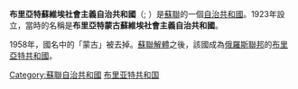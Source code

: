 {{Infobox former subdivision
|native_name = <small>Бурятская Автономная Советская Социалистическая Республика<br/>Буряадай Автономито Совет Социалис Республика</small>
|conventional_long_name = 布里亞特蘇維埃社會主義自治共和國
|common_name = 布里亞特ASSR
|continent = Asia
|subdivision=[[苏维埃社会主义自治共和国|自治共和国]]
|nation=[[俄罗斯苏维埃联邦社会主义共和国|俄罗斯苏维埃联邦社会主义共和国]]
|p1 = 俄罗斯苏维埃联邦社会主义共和国
|flag_p1 = Flag RSFSR var03.svg
|s1 = 布里亚特共和国
|flag_s1 = Flag of Buryatia.svg
|image_flag = Flag of Buryat ASSR (1978).svg
|image_coat = Coat of arms of the Buryat ASSR.svg
|image_map = Russia - Buryat Republic (2008-01).svg
|image_map_caption = 布里亞特蘇維埃社會主義自治共和國在[[俄罗斯苏维埃联邦社会主义共和国|俄罗斯苏维埃联邦社会主义共和国]]内的位置。
|national_motto = |national_anthem = 
|capital = 乌兰乌德
|common_languages = [[俄语|俄语]]，[[布里亚特语|布里亚特语]]
|year_start = 1923年
|date_start = 3月30日
|year_end = 1990年
|date_end = 
|stat_year1 = 1923年
|stat_area1 = 69857
|stat_pop1 = 118000
|currency = [[蘇聯盧布|卢布]]
}}
'''布里亞特蘇維埃社會主義自治共和國'''（{{lang-ru|Бурятская Автономная Советская Социалистическая Республика}}; {{lang-bua|Буряадай Автономито Совет Социалис Республика}}）是[[蘇聯|蘇聯]]的一個[[苏维埃社会主义自治共和国|自治共和國]]。1923年設立，當時的名稱是'''布里亞特蒙古蘇維埃社會主義自治共和國'''。

1958年，國名中的「蒙古」被去掉。[[蘇聯解體|蘇聯解體]]之後，該國成為[[俄罗斯|俄羅斯聯邦]]的[[布里亞特共和國|布里亞特共和國]]。
{{蘇聯自治共和國}}
[[Category:蘇聯自治共和國|Category:蘇聯自治共和國]]
[[Category:布里亚特共和国|]]